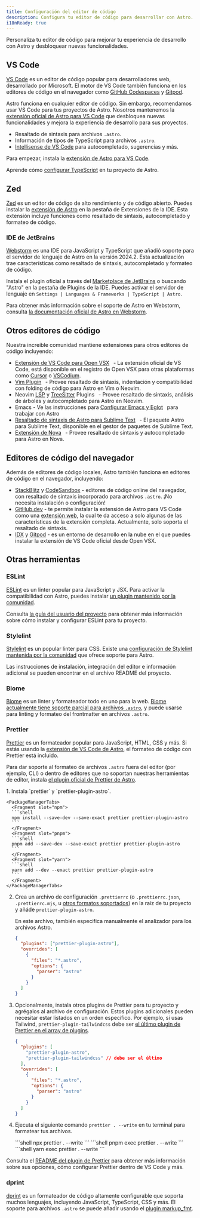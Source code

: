 ```yaml
---
title: Configuración del editor de código
description: Configura tu editor de código para desarrollar con Astro.
i18nReady: true
---
```


Personaliza tu editor de código para mejorar tu experiencia de desarrollo con Astro y desbloquear nuevas funcionalidades.

## VS Code

[VS Code](https://code.visualstudio.com/) es un editor de código popular para desarrolladores web, desarrollado por Microsoft. El motor de VS Code también funciona en los editores de código en el navegador como [GitHub Codespaces](https://github.com/features/codespaces) y [Gitpod](https://gitpod.io/).

Astro funciona en cualquier editor de código. Sin embargo, recomendamos usar VS Code para tus proyectos de Astro. Nosotros mantenemos la [extensión oficial de Astro para VS Code](https://marketplace.visualstudio.com/items?itemName=astro-build.astro-vscode) que desbloquea nuevas funcionalidades y mejora la experiencia de desarrollo para sus proyectos.

- Resaltado de sintaxis para archivos `.astro`.
- Información de tipos de TypeScript para archivos `.astro`.
- [Intellisense de VS Code](https://code.visualstudio.com/docs/editor/intellisense) para autocompletado, sugerencias y más.

Para empezar, instala la [extensión de Astro para VS Code](https://marketplace.visualstudio.com/items?itemName=astro-build.astro-vscode).


<ReadMore>Aprende cómo [configurar TypeScript](/es/guides/typescript/) en tu proyecto de Astro.</ReadMore>

## Zed

[Zed](https://zed.dev/) es un editor de código de alto rendimiento y de código abierto. Puedes instalar la [extensión de Astro](https://github.com/zed-extensions/astro) en la pestaña de Extensiones de la IDE. Esta extensión incluye funciones como resaltado de sintaxis, autocompletado y formateo de código.

### IDE de JetBrains

[Webstorm](https://www.jetbrains.com/webstorm/) es una IDE para JavaScript y TypeScript que añadió soporte para el servidor de lenguaje de Astro en la versión 2024.2. Esta actualización trae características como resaltado de sintaxis, autocompletado y formateo de código.

Instala el plugin oficial a través del [Marketplace de JetBrains](https://plugins.jetbrains.com/plugin/20959-astro) o buscando "Astro" en la pestaña de Plugins de la IDE. Puedes activar el servidor de lenguaje en `Settings | Languages & Frameworks | TypeScript | Astro`.

Para obtener más información sobre el soporte de Astro en Webstorm, consulta [la documentación oficial de Astro en Webstorm](https://www.jetbrains.com/help/webstorm/astro.html).

## Otros editores de código

Nuestra increíble comunidad mantiene extensiones para otros editores de código incluyendo:

- [Extensión de VS Code para Open VSX](https://open-vsx.org/extension/astro-build/astro-vscode)<span style="margin: 0.25em;"><Badge text="oficial" /></span> - La extensión oficial de VS Code, está disponible en el registro de Open VSX para otras plataformas como [Cursor](https://cursor.com) o [VSCodium](https://vscodium.com/).
- [Vim Plugin](https://github.com/wuelnerdotexe/vim-astro) <span style="margin: 0.25em;"><Badge class="neutral-badge" text="Comunidad" /></span> - Provee resaltado de sintaxis, indentación y compatibilidad con folding de código para Astro en Vim o Neovim.
- Neovim [LSP](https://github.com/neovim/nvim-lspconfig/blob/master/doc/configs.md#astro) y [TreeSitter](https://github.com/virchau13/tree-sitter-astro) Plugins <span style="margin: 0.25em;"><Badge class="neutral-badge" text="Comunidad" /></span> - Provee resaltado de sintaxis, análisis de árboles y autocompletado para Astro en Neovim.
- Emacs - Ve las instrucciones para [Configurar Emacs y Eglot](https://medium.com/@jrmjrm/configuring-emacs-and-eglot-to-work-with-astro-language-server-9408eb709ab0) <span style="margin: 0.25em;"><Badge class="neutral-badge" text="Comunidad" /></span> para trabajar con Astro
- [Resaltado de sintaxis de Astro para Sublime Text](https://packagecontrol.io/packages/Astro) <span style="margin: 0.25em;"><Badge class="neutral-badge" text="Comunidad" /></span> - El paquete Astro para Sublime Text, disponible en el gestor de paquetes de Sublime Text.
- [Extensión de Nova](https://extensions.panic.com/extensions/sciencefidelity/sciencefidelity.astro/)<span style="margin: 0.25em;"><Badge class="neutral-badge" text="Comunidad" /></span> - Provee resaltado de sintaxis y autocompletado para Astro en Nova.

## Editores de código del navegador

Además de editores de código locales, Astro también funciona en editores de código en el navegador, incluyendo:

- [StackBlitz](https://stackblitz.com/) y [CodeSandbox](https://codesandbox.io) - editores de código online del navegador, con resaltado de sintaxis incorporado para archivos `.astro`. ¡No necesita instalación o configuración!
- [GitHub.dev](https://github.dev/) - te permite instalar la extensión de Astro para VS Code como una [extensión web](https://code.visualstudio.com/api/extension-guides/web-extensions), la cual te da acceso a solo algunas de las características de la extensión completa. Actualmente, solo soporta el resaltado de sintaxis.
- [IDX](https://idx.dev) y [Gitpod](https://gitpod.io/) - es un entorno de desarrollo en la nube en el que puedes instalar la extensión de VS Code oficial desde Open VSX.

## Otras herramientas

### ESLint

[ESLint](https://eslint.org/) es un linter popular para JavaScript y JSX. Para activar la compatibilidad con Astro, puedes instalar [un plugin mantenido por la comunidad](https://github.com/ota-meshi/eslint-plugin-astro).

Consulta [la guía del usuario del proyecto](https://ota-meshi.github.io/eslint-plugin-astro/user-guide/) para obtener más información sobre cómo instalar y configurar ESLint para tu proyecto.

### Stylelint

[Stylelint](https://stylelint.io/) es un popular linter para CSS. Existe una [configuración de Stylelint mantenida por la comunidad](https://github.com/ota-meshi/stylelint-config-html) que ofrece soporte para Astro.

Las instrucciones de instalación, integración del editor e información adicional se pueden encontrar en el archivo README del proyecto.

### Biome

[Biome](https://biomejs.dev/) es un linter y formateador todo en uno para la web. [Biome actualmente tiene soporte parcial para archivos `.astro`](https://biomejs.dev/internals/language-support/#html-super-languages-support), y puede usarse para linting y formateo del frontmatter en archivos `.astro`.


### Prettier

[Prettier](https://prettier.io/) es un formateador popular para JavaScript, HTML, CSS y más. Si estás usando la [extensión de VS Code de Astro](https://marketplace.visualstudio.com/items?itemName=astro-build.astro-vscode), el formateo de código con Prettier está incluido.

Para dar soporte al formateo de archivos `.astro` fuera del editor (por ejemplo, CLI) o dentro de editores que no soportan nuestras herramientas de editor, instala [el plugin oficial de Prettier de Astro](https://github.com/withastro/prettier-plugin-astro).

<Steps>
1. Instala `prettier` y `prettier-plugin-astro`.

    <PackageManagerTabs>
      <Fragment slot="npm">
      ```shell
      npm install --save-dev --save-exact prettier prettier-plugin-astro
      ```
      </Fragment>
      <Fragment slot="pnpm">
      ```shell
      pnpm add --save-dev --save-exact prettier prettier-plugin-astro
      ```
      </Fragment>
      <Fragment slot="yarn">
      ```shell
      yarn add --dev --exact prettier prettier-plugin-astro
      ```
      </Fragment>
    </PackageManagerTabs>

2. Crea un archivo de configuración `.prettierrc` (o `.prettierrc.json`, `.prettierrc.mjs`, u [otros formatos soportados](https://prettier.io/docs/configuration)) en la raíz de tu proyecto y añáde `prettier-plugin-astro`.

    En este archivo, también especifica manualmente el analizador para los archivos Astro.

    ```json title=".prettierrc"
    {
      "plugins": ["prettier-plugin-astro"],
      "overrides": [
        {
          "files": "*.astro",
          "options": {
            "parser": "astro"
          }
        }
      ]
    }
    ```

3. Opcionalmente, instala otros plugins de Prettier para tu proyecto y agrégalos al archivo de configuración. Estos plugins adicionales pueden necesitar estar listados en un orden específico. Por ejemplo, si usas Tailwind, `prettier-plugin-tailwindcss` debe ser [el último plugin de Prettier en el array de plugins](https://github.com/tailwindlabs/prettier-plugin-tailwindcss#compatibility-with-other-prettier-plugins).

    ```json title=".prettierrc"
    {
      "plugins": [
        "prettier-plugin-astro",
        "prettier-plugin-tailwindcss" // debe ser el último
      ],
      "overrides": [
        {
          "files": "*.astro",
          "options": {
            "parser": "astro"
          }
        }
      ]
    }
    ```

4. Ejecuta el siguiente comando `prettier . --write` en tu terminal para formatear tus archivos.

    <PackageManagerTabs>
      <Fragment slot="npm">
      ```shell
      npx prettier . --write
      ```
      </Fragment>
      <Fragment slot="pnpm">
      ```shell
      pnpm exec prettier . --write
      ```
      </Fragment>
      <Fragment slot="yarn">
      ```shell
      yarn exec prettier . --write
      ```
      </Fragment>
    </PackageManagerTabs>
</Steps>

Consulta el [README del plugin de Prettier](https://github.com/withastro/prettier-plugin-astro/blob/main/README.md) para obtener más información sobre sus opciones, cómo configurar Prettier dentro de VS Code y más.

### dprint

[dprint](https://dprint.dev/) es un formateador de código altamente configurable que soporta muchos lenguajes, incluyendo JavaScript, TypeScript, CSS y más. El soporte para archivos `.astro` se puede añadir usando el [plugin markup_fmt](https://github.com/g-plane/markup_fmt).
